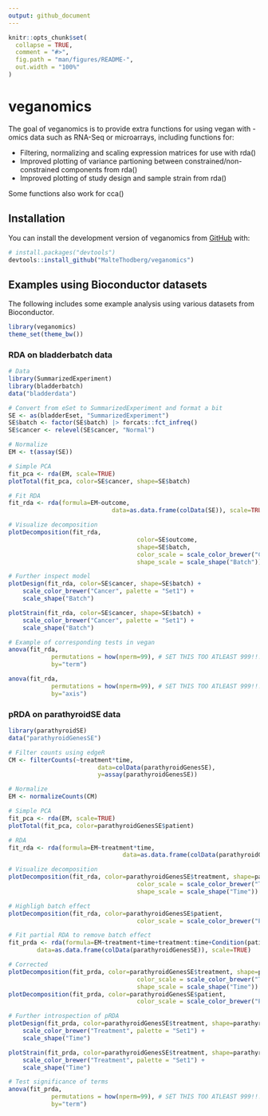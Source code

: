 ```yaml
---
output: github_document
---
```


<!-- README.md is generated from README.Rmd. Please edit that file -->

```r
knitr::opts_chunk$set(
  collapse = TRUE,
  comment = "#>",
  fig.path = "man/figures/README-",
  out.width = "100%"
)
```

# veganomics

<!-- badges: start -->
<!-- badges: end -->

The goal of veganomics is to provide extra functions for using vegan with -omics data such as RNA-Seq or microarrays, including functions for:

- Filtering, normalizing and scaling expression matrices for use with rda()
- Improved plotting of variance partioning between constrained/non-constrained components from rda()
- Improved plotting of study design and sample strain from rda()

Some functions also work for cca()

## Installation

You can install the development version of veganomics from [GitHub](https://github.com/) with:

``` r
# install.packages("devtools")
devtools::install_github("MalteThodberg/veganomics")
```

## Examples using Bioconductor datasets

The following includes some example analysis using various datasets from Bioconductor.

```r
library(veganomics)
theme_set(theme_bw())
```

### RDA on bladderbatch data

```r
# Data
library(SummarizedExperiment)
library(bladderbatch)
data("bladderdata")

# Convert from eSet to SummarizedExperiment and format a bit
SE <- as(bladderEset, "SummarizedExperiment")
SE$batch <- factor(SE$batch) |> forcats::fct_infreq()
SE$cancer <- relevel(SE$cancer, "Normal")

# Normalize
EM <- t(assay(SE))

# Simple PCA
fit_pca <- rda(EM, scale=TRUE)
plotTotal(fit_pca, color=SE$cancer, shape=SE$batch)

# Fit RDA
fit_rda <- rda(formula=EM~outcome,
							 data=as.data.frame(colData(SE)), scale=TRUE)

# Visualize decomposition
plotDecomposition(fit_rda, 
									color=SE$outcome, 
									shape=SE$batch,
									color_scale = scale_color_brewer("Cancer", palette = "Set1"),
									shape_scale = scale_shape("Batch"))

# Further inspect model
plotDesign(fit_rda, color=SE$cancer, shape=SE$batch) +
	scale_color_brewer("Cancer", palette = "Set1") +
	scale_shape("Batch")

plotStrain(fit_rda, color=SE$cancer, shape=SE$batch) +
	scale_color_brewer("Cancer", palette = "Set1") +
	scale_shape("Batch")

# Example of corresponding tests in vegan
anova(fit_rda, 
			permutations = how(nperm=99), # SET THIS TOO ATLEAST 999!!!
			by="term")

anova(fit_rda, 
			permutations = how(nperm=99), # SET THIS TOO ATLEAST 999!!!
			by="axis")
```

### pRDA on parathyroidSE data

```r
library(parathyroidSE)
data("parathyroidGenesSE")

# Filter counts using edgeR
CM <- filterCounts(~treatment*time,
						 data=colData(parathyroidGenesSE),
						 y=assay(parathyroidGenesSE))

# Normalize
EM <- normalizeCounts(CM)

# Simple PCA
fit_pca <- rda(EM, scale=TRUE)
plotTotal(fit_pca, color=parathyroidGenesSE$patient)

# RDA
fit_rda <- rda(formula=EM~treatment*time,
								data=as.data.frame(colData(parathyroidGenesSE)), scale=TRUE)

# Visualize decomposition
plotDecomposition(fit_rda, color=parathyroidGenesSE$treatment, shape=parathyroidGenesSE$time,
									color_scale = scale_color_brewer("Treatment", palette = "Set1"),
									shape_scale = scale_shape("Time"))

# Highligh batch effect
plotDecomposition(fit_rda, color=parathyroidGenesSE$patient,
									color_scale = scale_color_brewer("Patient", palette = "Set2"))

# Fit partial RDA to remove batch effect
fit_prda <- rda(formula=EM~treatment+time+treatment:time+Condition(patient),
		data=as.data.frame(colData(parathyroidGenesSE)), scale=TRUE)

# Corrected
plotDecomposition(fit_prda, color=parathyroidGenesSE$treatment, shape=parathyroidGenesSE$time,
									color_scale = scale_color_brewer("Treatment", palette = "Set1"),
									shape_scale = scale_shape("Time"))
plotDecomposition(fit_prda, color=parathyroidGenesSE$patient,
									color_scale = scale_color_brewer("Patient", palette = "Set2"))

# Further introspection of pRDA
plotDesign(fit_prda, color=parathyroidGenesSE$treatment, shape=parathyroidGenesSE$time) +
	scale_color_brewer("Treatment", palette = "Set1") +
	scale_shape("Time")

plotStrain(fit_prda, color=parathyroidGenesSE$treatment, shape=parathyroidGenesSE$time) +
 	scale_color_brewer("Treatment", palette = "Set1") +
 	scale_shape("Time")

# Test significance of terms
anova(fit_prda, 
			permutations = how(nperm=99), # SET THIS TOO ATLEAST 999!!!
			by="term")
```
